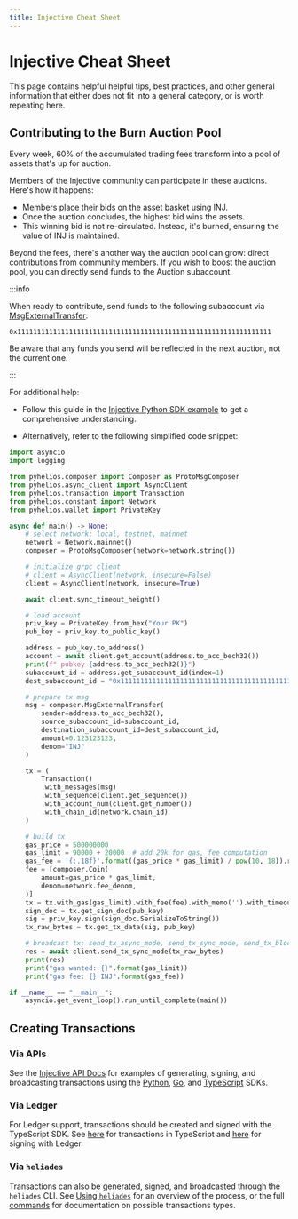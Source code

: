 ```yaml
---
title: Injective Cheat Sheet
---
```


# Injective Cheat Sheet

This page contains helpful helpful tips, best practices, and other general information that either does not fit into a general category, or is worth repeating here.

## Contributing to the Burn Auction Pool

Every week, 60% of the accumulated trading fees transform into a pool of assets that's up for auction.

Members of the Injective community can participate in these auctions. Here's how it happens:

- Members place their bids on the asset basket using INJ.
- Once the auction concludes, the highest bid wins the assets.
- This winning bid is not re-circulated. Instead, it's burned, ensuring the value of INJ is maintained.

Beyond the fees, there's another way the auction pool can grow: direct contributions from community members. If you wish to boost the auction pool, you can directly send funds to the Auction subaccount.

:::info

When ready to contribute, send funds to the following subaccount via [MsgExternalTransfer](../modules/Injective/exchange/messages#msgexternaltransfer):

`0x1111111111111111111111111111111111111111111111111111111111111111`

Be aware that any funds you send will be reflected in the next auction, not the current one.

:::

For additional help:

- Follow this guide in the [Injective Python SDK example](https://github.com/InjectiveLabs/sdk-python/blob/master/examples/chain_client/30_ExternalTransfer.py) to get a comprehensive understanding.

- Alternatively, refer to the following simplified code snippet:

```python MsgExternalTransfer example
import asyncio
import logging

from pyhelios.composer import Composer as ProtoMsgComposer
from pyhelios.async_client import AsyncClient
from pyhelios.transaction import Transaction
from pyhelios.constant import Network
from pyhelios.wallet import PrivateKey

async def main() -> None:
    # select network: local, testnet, mainnet
    network = Network.mainnet()
    composer = ProtoMsgComposer(network=network.string())

    # initialize grpc client
    # client = AsyncClient(network, insecure=False)
    client = AsyncClient(network, insecure=True)

    await client.sync_timeout_height()

    # load account
    priv_key = PrivateKey.from_hex("Your PK")
    pub_key = priv_key.to_public_key()

    address = pub_key.to_address()
    account = await client.get_account(address.to_acc_bech32())
    print(f" pubkey {address.to_acc_bech32()}")
    subaccount_id = address.get_subaccount_id(index=1)
    dest_subaccount_id = "0x1111111111111111111111111111111111111111111111111111111111111111"

    # prepare tx msg
    msg = composer.MsgExternalTransfer(
        sender=address.to_acc_bech32(),
        source_subaccount_id=subaccount_id,
        destination_subaccount_id=dest_subaccount_id,
        amount=0.123123123,
        denom="INJ"
    )

    tx = (
        Transaction()
        .with_messages(msg)
        .with_sequence(client.get_sequence())
        .with_account_num(client.get_number())
        .with_chain_id(network.chain_id)
    )

    # build tx
    gas_price = 500000000
    gas_limit = 90000 + 20000  # add 20k for gas, fee computation
    gas_fee = '{:.18f}'.format((gas_price * gas_limit) / pow(10, 18)).rstrip('0')
    fee = [composer.Coin(
        amount=gas_price * gas_limit,
        denom=network.fee_denom,
    )]
    tx = tx.with_gas(gas_limit).with_fee(fee).with_memo('').with_timeout_height(client.timeout_height)
    sign_doc = tx.get_sign_doc(pub_key)
    sig = priv_key.sign(sign_doc.SerializeToString())
    tx_raw_bytes = tx.get_tx_data(sig, pub_key)

    # broadcast tx: send_tx_async_mode, send_tx_sync_mode, send_tx_block_mode
    res = await client.send_tx_sync_mode(tx_raw_bytes)
    print(res)
    print("gas wanted: {}".format(gas_limit))
    print("gas fee: {} INJ".format(gas_fee))

if __name__ == "__main__":
    asyncio.get_event_loop().run_until_complete(main())
```

## Creating Transactions

### Via APIs

See the [Injective API Docs](https://api.helios.exchange/#chain-api) for examples of generating, signing, and broadcasting transactions using the [Python](https://github.com/InjectiveLabs/sdk-python), [Go](https://github.com/InjectiveLabs/sdk-go/), and [TypeScript](https://github.com/InjectiveLabs/injective-ts) SDKs.

### Via Ledger

For Ledger support, transactions should be created and signed with the TypeScript SDK. See [here](https://docs.ts.helios.network/transactions) for transactions in TypeScript and [here](https://docs.ts.helios.network/transactions/ethereum/ethereum-ledger) for signing with Ledger.

### Via `heliades`

Transactions can also be generated, signed, and broadcasted through the `heliades` CLI. See [Using `heliades`](../tools/heliades/02_using.md) for an overview of the process, or the full [commands](../tools/heliades/commands#tx) for documentation on possible transactions types.
